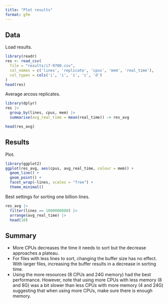 ```yaml
---
title: "Plot results"
format: gfm
---
```


## Data

Load results.

```r
library(readr)
res <- read_csv(
  file = "results/i7-9700.csv",
  col_names = c('lines', 'replicate', 'cpus', 'mem', 'real_time'),
  col_types = cols('i', 'i', 'i', 'c', 'd')
)
head(res)
```

Average arcoss replicates.

```r
library(dplyr)
res |>
  group_by(lines, cpus, mem) |>
  summarise(avg_real_time = mean(real_time)) -> res_avg

head(res_avg)
```

## Results

Plot.

```r
library(ggplot2)
ggplot(res_avg, aes(cpus, avg_real_time, colour = mem)) +
  geom_line() +
  geom_point() +
  facet_wrap(~lines, scales = "free") +
  theme_minimal()
```

Best settings for sorting one billion lines.

```r
res_avg |>
  filter(lines == 1000000000) |>
  arrange(avg_real_time) |>
  head(10)
```

## Summary

* More CPUs decreases the time it needs to sort but the decrease approaches a plateau.
* For files with less lines to sort, changing the buffer size has no effect. With larger files, increasing the buffer results in a decrease in sorting time.
* Using the more resources (8 CPUs and 24G memory) had the best performance. However, note that using more CPUs with less memory (8 and 8G) was a bit slower than less CPUs with more memory (4 and 24G) suggesting that when using more CPUs, make sure there is enough memory.